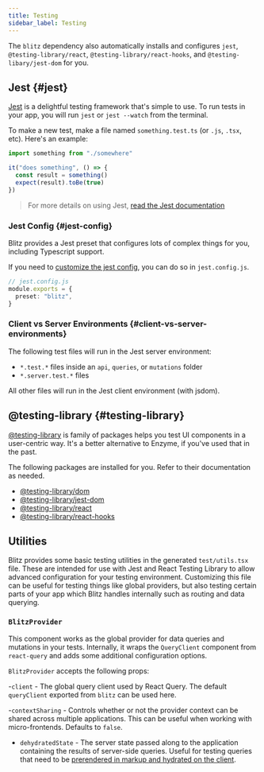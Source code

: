 ```yaml
---
title: Testing
sidebar_label: Testing
---
```


The `blitz` dependency also automatically installs and configures `jest`,
`@testing-library/react`, `@testing-library/react-hooks`, and
`@testing-libary/jest-dom` for you.

## Jest {#jest}

[Jest](https://jestjs.io/) is a delightful testing framework that's simple
to use. To run tests in your app, you will run `jest` or `jest --watch`
from the terminal.

To make a new test, make a file named `something.test.ts` (or `.js`,
`.tsx`, etc). Here's an example:

```ts
import something from "./somewhere"

it("does something", () => {
  const result = something()
  expect(result).toBe(true)
})
```

> For more details on using Jest,
> [read the Jest documentation](https://jestjs.io/docs/en/using-matchers)

### Jest Config {#jest-config}

Blitz provides a Jest preset that configures lots of complex things for
you, including Typescript support.

If you need to
[customize the jest config](https://jestjs.io/docs/en/configuration), you
can do so in `jest.config.js`.

```ts
// jest.config.js
module.exports = {
  preset: "blitz",
}
```

### Client vs Server Environments {#client-vs-server-environments}

The following test files will run in the Jest server environment:

- `*.test.*` files inside an `api`, `queries`, or `mutations` folder
- `*.server.test.*` files

All other files will run in the Jest client environment (with jsdom).

## @testing-library {#testing-library}

[@testing-library](https://testing-library.com/docs/) is family of
packages helps you test UI components in a user-centric way. It's a better
alternative to Enzyme, if you've used that in the past.

The following packages are installed for you. Refer to their documentation
as needed.

- [@testing-library/dom](https://testing-library.com/docs/dom-testing-library/intro)
- [@testing-library/jest-dom](https://testing-library.com/docs/ecosystem-jest-dom)
- [@testing-library/react](https://testing-library.com/docs/react-testing-library/intro)
- [@testing-library/react-hooks](https://react-hooks-testing-library.com/)

## Utilities

Blitz provides some basic testing utilities in the generated
`test/utils.tsx` file. These are intended for use with Jest and React
Testing Library to allow advanced configuration for your testing
environment. Customizing this file can be useful for testing things like
global providers, but also testing certain parts of your app which Blitz
handles internally such as routing and data querying.

### `BlitzProvider`

This component works as the global provider for data queries and mutations
in your tests. Internally, it wraps the `QueryClient` component from
`react-query` and adds some additional configuration options.

`BlitzProvider` accepts the following props:

-`client` - The global query client used by React Query. The default
`queryClient` exported from `blitz` can be used here.

-`contextSharing` - Controls whether or not the provider context can be
shared across multiple applications. This can be useful when working with
micro-frontends. Defaults to `false`.

- `dehydratedState` - The server state passed along to the application
  containing the results of server-side queries. Useful for testing
  queries that need to be
  [prerendered in markup and hydrated on the client](https://react-query.tanstack.com/guides/ssr#using-hydration).
